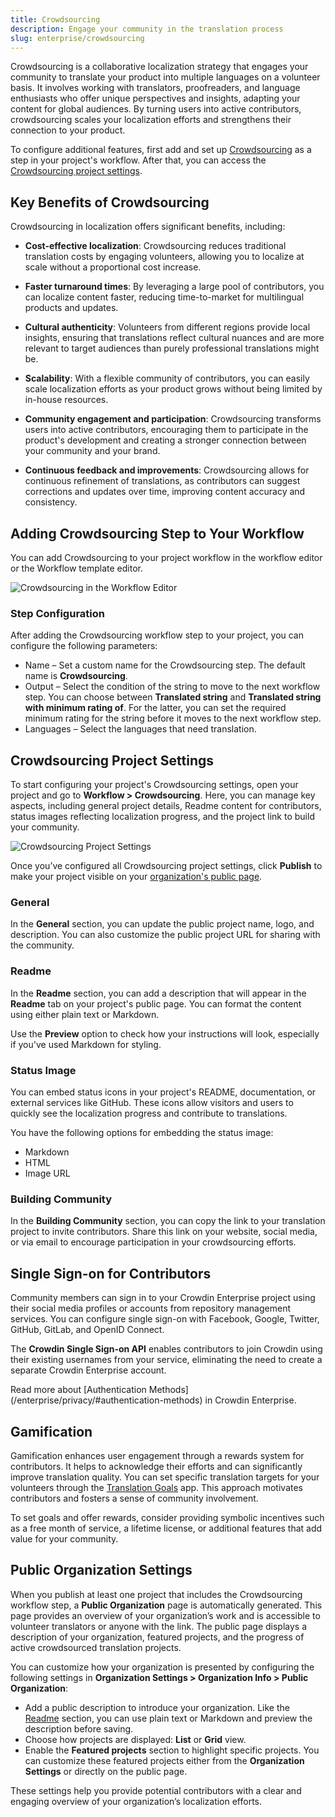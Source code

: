 ```yaml
---
title: Crowdsourcing
description: Engage your community in the translation process
slug: enterprise/crowdsourcing
---
```



Crowdsourcing is a collaborative localization strategy that engages your community to translate your product into multiple languages on a volunteer basis. It involves working with translators, proofreaders, and language enthusiasts who offer unique perspectives and insights, adapting your content for global audiences. By turning users into active contributors, crowdsourcing scales your localization efforts and strengthens their connection to your product.

To configure additional features, first add and set up [Crowdsourcing](#adding-crowdsourcing-step-to-your-workflow) as a step in your project's workflow. After that, you can access the [Crowdsourcing project settings](#crowdsourcing-project-settings).

<LinkCard
  title="Workflow Overview"
  href="/enterprise/workflows/"
/>

## Key Benefits of Crowdsourcing

Crowdsourcing in localization offers significant benefits, including:

- **Cost-effective localization**: Crowdsourcing reduces traditional translation costs by engaging volunteers, allowing you to localize at scale without a proportional cost increase.

- **Faster turnaround times**: By leveraging a large pool of contributors, you can localize content faster, reducing time-to-market for multilingual products and updates.

- **Cultural authenticity**: Volunteers from different regions provide local insights, ensuring that translations reflect cultural nuances and are more relevant to target audiences than purely professional translations might be.

- **Scalability**: With a flexible community of contributors, you can easily scale localization efforts as your product grows without being limited by in-house resources.

- **Community engagement and participation**: Crowdsourcing transforms users into active contributors, encouraging them to participate in the product's development and creating a stronger connection between your community and your brand.

- **Continuous feedback and improvements**: Crowdsourcing allows for continuous refinement of translations, as contributors can suggest corrections and updates over time, improving content accuracy and consistency.

## Adding Crowdsourcing Step to Your Workflow

You can add Crowdsourcing to your project workflow in the workflow editor or the Workflow template editor.

<Image src={crowdsourcingWorkflowEditor} alt="Crowdsourcing in the Workflow Editor" />

### Step Configuration

After adding the Crowdsourcing workflow step to your project, you can configure the following parameters:

* Name &ndash; Set a custom name for the Crowdsourcing step. The default name is **Crowdsourcing**.
* Output &ndash; Select the condition of the string to move to the next workflow step. You can choose between **Translated string** and **Translated string with minimum rating of**. For the latter, you can set the required minimum rating for the string before it moves to the next workflow step.
* Languages &ndash; Select the languages that need translation.

## Crowdsourcing Project Settings

To start configuring your project's Crowdsourcing settings, open your project and go to **Workflow > Crowdsourcing**. Here, you can manage key aspects, including general project details, Readme content for contributors, status images reflecting localization progress, and the project link to build your community.

<Image src={projectSettings} alt="Crowdsourcing Project Settings" class="width-xl" />

Once you’ve configured all Crowdsourcing project settings, click **Publish** to make your project visible on your [organization's public page](#public-organization-settings).

### General

In the **General** section, you can update the public project name, logo, and description. You can also customize the public project URL for sharing with the community.

<LinkCard
  title="Set Up Custom Domain"
  description="Learn how to publish your Crowdin Enterprise organization on your own domain."
  href="/enterprise/organization-settings/#custom-domain"
/>

### Readme

In the **Readme** section, you can add a description that will appear in the **Readme** tab on your project's public page. You can format the content using either plain text or Markdown.

Use the **Preview** option to check how your instructions will look, especially if you've used Markdown for styling.

### Status Image

You can embed status icons in your project's README, documentation, or external services like GitHub. These icons allow visitors and users to quickly see the localization progress and contribute to translations.

You have the following options for embedding the status image:

- Markdown
- HTML
- Image URL

<LinkCard
  title="Badges & Status Images"
  description="Badges & Status Images application allows to generate badges, charts, and additional graphics for each language in your Crowdin Project."
  href="https://store.crowdin.com/bds"
  target="_blank"
/>

### Building Community

In the **Building Community** section, you can copy the link to your translation project to invite contributors. Share this link on your website, social media, or via email to encourage participation in your crowdsourcing efforts.

## Single Sign-on for Contributors

Community members can sign in to your Crowdin Enterprise project using their social media profiles or accounts from repository management services. You can configure single sign-on with Facebook, Google, Twitter, GitHub, GitLab, and OpenID Connect.

The **Crowdin Single Sign-on API** enables contributors to join Crowdin using their existing usernames from your service, eliminating the need to create a separate Crowdin Enterprise account.

<ReadMore>
  Read more about [Authentication Methods](/enterprise/privacy/#authentication-methods) in Crowdin Enterprise.
</ReadMore>

## Gamification

Gamification enhances user engagement through a rewards system for contributors. It helps to acknowledge their efforts and can significantly improve translation quality. You can set specific translation targets for your volunteers through the [Translation Goals](https://store.crowdin.com/translation-goals) app. This approach motivates contributors and fosters a sense of community involvement.

To set goals and offer rewards, consider providing symbolic incentives such as a free month of service, a lifetime license, or additional features that add value for your community.

<LinkCard
  title="Translation Goals app"
  description="With this app, you can set a goal for the number of translations you expect a volunteer to translate, and the app will suggest how many contributors you, as a manager, should find."
  href="https://store.crowdin.com/translation-goals"
  target="_blank"
/>

## Public Organization Settings

When you publish at least one project that includes the Crowdsourcing workflow step, a **Public Organization** page is automatically generated. This page provides an overview of your organization’s work and is accessible to volunteer translators or anyone with the link. The public page displays a description of your organization, featured projects, and the progress of active crowdsourced translation projects.

You can customize how your organization is presented by configuring the following settings in **Organization Settings > Organization Info > Public Organization**:

- Add a public description to introduce your organization. Like the [Readme](#readme) section, you can use plain text or Markdown and preview the description before saving.
- Choose how projects are displayed: **List** or **Grid** view.
- Enable the **Featured projects** section to highlight specific projects. You can customize these featured projects either from the **Organization Settings** or directly on the public page.

These settings help you provide potential contributors with a clear and engaging overview of your organization’s localization efforts.
